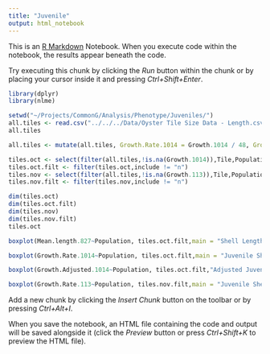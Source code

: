 ---
title: "Juvenile"
output: html_notebook
---


This is an [R Markdown](http://rmarkdown.rstudio.com) Notebook. When you execute code within the notebook, the results appear beneath the code. 

Try executing this chunk by clicking the *Run* button within the chunk or by placing your cursor inside it and pressing *Ctrl+Shift+Enter*. 

```{r}
library(dplyr)
library(nlme)
```
```{r}
setwd("~/Projects/CommonG/Analysis/Phenotype/Juveniles/")
all.tiles <- read.csv("../../../Data/Oyster Tile Size Data - Length.csv",header = TRUE, na.strings = c("#DIV/0!","#VALUE!","e","gone","g"))
all.tiles
```
```{r}
all.tiles <- mutate(all.tiles, Growth.Rate.1014 = Growth.1014 / 48, Growth.Rate.113 = Growth.113 / 68)
```

```{r}
tiles.oct <- select(filter(all.tiles,!is.na(Growth.1014)),Tile,Population,include,Mean.length.827,Mean.length.1014,Growth.1014,Growth.Adjusted.1014,Mean.length.113,Growth.113,Growth.Adjusted.113,Tray,Stack, Growth.Rate.1014,Growth.Rate.113)
tiles.oct.filt <- filter(tiles.oct,include != "n")
tiles.nov <- select(filter(all.tiles,!is.na(Growth.113)),Tile,Population,include,Mean.length.827,Mean.length.1014,Growth.Adjusted.1014,Growth.1014,Mean.length.113,Growth.Adjusted.113,Growth.113,Tray,Stack,Growth.Rate.1014,Growth.Rate.113)
tiles.nov.filt <- filter(tiles.nov,include != "n")
```
```{r}
dim(tiles.oct)
dim(tiles.oct.filt)
dim(tiles.nov)
dim(tiles.nov.filt)
tiles.oct
```
```{r}
boxplot(Mean.length.827~Population, tiles.oct.filt,main = "Shell Length August 2015",xlab = "Population",ylab = "Juvenile Shell length (mm)")
```

```{r}
boxplot(Growth.Rate.1014~Population, tiles.oct.filt,main = "Juvenile Shell Growth Rate August - October 2015",xlab = "Population",ylab = "Shell Growth (mm/day)")
```
```{r}
boxplot(Growth.Adjusted.1014~Population, tiles.oct.filt,"Adjusted Juvenile Growth August - October 2015",xlab = "Population",ylab = "Adjusted Shell Growth (mm)")
```
```{r}
boxplot(Growth.Rate.113~Population, tiles.nov.filt,main = "Juvenile Shell Growth Rate August - November 2015",xlab = "Population",ylab = "Shell Growth (cm/day)")
```







Add a new chunk by clicking the *Insert Chunk* button on the toolbar or by pressing *Ctrl+Alt+I*.

When you save the notebook, an HTML file containing the code and output will be saved alongside it (click the *Preview* button or press *Ctrl+Shift+K* to preview the HTML file).
